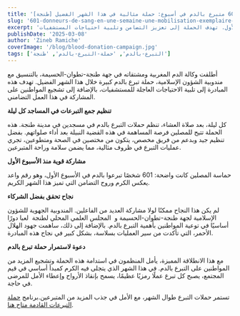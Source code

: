 ```yaml
---
title: '[طنجة] 601 متبرع بالدم في أسبوع: حملة مثالية في هذا الشهر الفضيل.'
slug: '601-donneurs-de-sang-en-une-semaine-une-mobilisation-exemplaire-en-ce-mois-de-ramadan'
excerpt: 'أطلقت وكالة الدم المغربية ومشتقاته في جهة طنجة-تطوان-الحسيمة حملة تبرع بالدم في شهر رمضان بالتنسيق مع مندوبية الشؤون الإسلامية، حيث تم تسجيل 601 متبرع في الأسبوع الأول. تهدف الحملة إلى تعزيز التضامن وتلبية احتياجات المستشفيات.'
publishDate: '2025-03-08'
author: 'Zineb Ramiche'
coverImage: '/blog/blood-donation-campaign.jpg'
tags: ['التبرع-بالدم', 'حملة-التبرع-بالدم', 'طنجة']
---
```


أطلقت وكالة الدم المغربية ومشتقاته في جهة طنجة-تطوان-الحسيمة، بالتنسيق مع مندوبية الشؤون الإسلامية، حملة تبرع بالدم كبيرة خلال هذا الشهر الفضيل. تهدف هذه المبادرة إلى تلبية الاحتياجات العاجلة للمستشفيات، بالإضافة إلى تشجيع المواطنين على المشاركة في هذا العمل التضامني.

**تنظيم جمع التبرعات في المساجد كل ليلة**

كل ليلة، بعد صلاة العشاء، تنظم حملات التبرع بالدم في مسجدين في مدينة طنجة. هذه الحملة تتيح للمصلين فرصة المساهمة في هذه القضية النبيلة بعد أداء صلواتهم. بفضل تنظيم جيد وبدعم من فريق مخصص، يتكون من مختصين في الصحة ومتطوعين، تجري عمليات التبرع في ظروف مثالية، مما يضمن سلامة وراحة المتبرعين.

**مشاركة قوية منذ الأسبوع الأول**

حماسة المصلين كانت واضحة: 601 شخصًا تبرعوا بالدم في الأسبوع الأول، وهو رقم واعد يعكس الكرم وروح التضامن التي تميز هذا الشهر الكريم.

**نجاح تحقق بفضل الشركاء**

لم يكن هذا النجاح ممكنًا لولا مشاركة العديد من الفاعلين. المندوبية الجهوية للشؤون الإسلامية لجهة طنجة-تطوان-الحسيمة و  المجلس العلمي المحلي لطنجة  لعبا دورًا أساسيًا في توعية المواطنين بأهمية التبرع بالدم. بالإضافة إلى ذلك، ساهمت جهود الهلال الأحمر، التي تأكدت من سير العمليات بسلاسة، بشكل كبير في نجاح هذه المبادرة.

**دعوة لاستمرار حملة تبرع بالدم**

مع هذا الانطلاقة المميزة، يأمل المنظمون في استدامة هذه الحملة وتشجيع المزيد من المواطنين على التبرع بالدم. في هذا الشهر الذي يتجلى فيه الكرم كمبدأ أساسي في قيم المجتمع، يصبح كل تبرع عملًا رمزيًا عظيمًا، يسمح بإنقاذ الأرواح وإعطاء الأمل للمرضى في حاجة.

تستمر حملات التبرع طوال الشهر، مع الأمل في جذب المزيد من المتبرعين.برنامج [حملة التبرعات القادمة متاح هنا](https://tabarro3.ma/campaigns).
